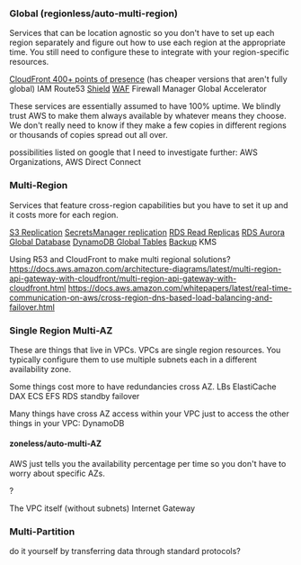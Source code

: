 ### Global (regionless/auto-multi-region)

Services that can be location agnostic so you don't have to set up each region separately and figure out how to use each region at the appropriate time. You still need to configure these to integrate with your region-specific resources.

[CloudFront 400+ points of presence](https://aws.amazon.com/blogs/networking-and-content-delivery/400-amazon-cloudfront-points-of-presence/) (has cheaper versions that aren't fully global)
IAM
Route53
[Shield](https://docs.aws.amazon.com/waf/latest/developerguide/ddos-advanced-summary-protected-resources.html)
[WAF](https://docs.aws.amazon.com/waf/latest/developerguide/how-aws-waf-works-resources.html)
Firewall Manager
Global Accelerator

These services are essentially assumed to have 100% uptime. We blindly trust AWS to make them always available by whatever means they choose. We don't really need to know if they make a few copies in different regions or thousands of copies spread out all over.

possibilities listed on google that I need to investigate further:
AWS Organizations, AWS Direct Connect 

### Multi-Region

Services that feature cross-region capabilities but you have to set it up and it costs more for each region.

[S3 Replication](https://docs.aws.amazon.com/AmazonS3/latest/userguide/replication.html)
[SecretsManager replication](https://docs.aws.amazon.com/secretsmanager/latest/userguide/replicate-secrets.html)
[RDS Read Replicas](https://docs.aws.amazon.com/AmazonRDS/latest/UserGuide/USER_ReadRepl.XRgn.html)
[RDS Aurora Global Database](https://docs.aws.amazon.com/AmazonRDS/latest/AuroraUserGuide/aurora-global-database.html)
[DynamoDB Global Tables](https://docs.aws.amazon.com/amazondynamodb/latest/developerguide/GlobalTables.html)
[Backup](https://docs.aws.amazon.com/aws-backup/latest/devguide/cross-region-backup.html)
KMS

Using R53 and CloudFront to make multi regional solutions?
https://docs.aws.amazon.com/architecture-diagrams/latest/multi-region-api-gateway-with-cloudfront/multi-region-api-gateway-with-cloudfront.html
https://docs.aws.amazon.com/whitepapers/latest/real-time-communication-on-aws/cross-region-dns-based-load-balancing-and-failover.html


### Single Region Multi-AZ

These are things that live in VPCs. VPCs are single region resources. You typically configure them to use multiple subnets each in a different availability zone. 

Some things cost more to have redundancies cross AZ.
LBs
ElastiCache
DAX
ECS
EFS
RDS standby failover

Many things have cross AZ access within your VPC just to access the other things in your VPC:
DynamoDB

#### zoneless/auto-multi-AZ

AWS just tells you the availability percentage per time so you don't have to worry about specific AZs.

?

The VPC itself (without subnets)
Internet Gateway


### Multi-Partition

do it yourself by transferring data through standard protocols?
